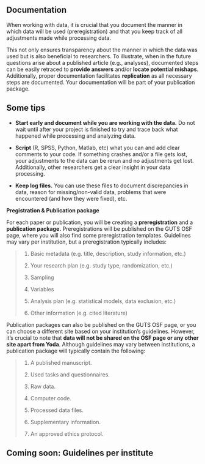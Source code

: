 ::: {#mainbox style="style"}
## Documentation

When working with data, it is crucial that you document the manner in which data will be used (preregistration) and that you keep track of all adjustments made while processing data.

This not only ensures transparency about the manner in which the data was used but is also beneficial to researchers. To illustrate, when in the future questions arise about a published article (e.g., analyses), documented steps can be easily retraced to **provide answers** and/or **locate potential mishaps**. Additionally, proper documentation facilitates **replication** as all necessary steps are documented. Your documentation will be part of your publication package.

::: {.callout-tip collapse="false"}
# Some tips

-   **Start early and document while you are working with the data.** Do not wait until after your project is finished to try and trace back what happened while processing and analyzing data.

-   **Script** (R, SPSS, Python, Matlab, etc) what you can and add clear comments to your code. If something crashes and/or a file gets lost, your adjustments to the data can be rerun and no adjustments get lost. Additionally, other researchers get a clear insight in your data processing.

-   **Keep log files.** You can use these files to document discrepancies in data, reason for missing/non-valid data, problems that were encountered (and how they were fixed), etc.
:::

**Pregistration & Publication package**

For each paper or publication, you will be creating a **preregistration** and a **publication package.** Preregistrations will be published on the GUTS OSF page, where you will also find some preregistration templates. Guidelines may vary per institution, but a preregistration typically
includes:

::: {#documentation-list-1 .documentation-list}
> 1.  Basic metadata (e.g. title, description, study information, etc.)
>
> 2.  Your research plan (e.g. study type, randomization, etc.)
>
> 3.  Sampling
>
> 4.  Variables
>
> 5.  Analysis plan (e.g. statistical models, data exclusion, etc.)
>
> 6.  Other information (e.g. cited literature)
:::

Publication packages can also be published on the GUTS OSF page, or you can choose a different site based on your institution's guidelines. However, it's crucial to note that **data will not be shared on the OSF page or any other site apart from Yoda**. Although guidelines may vary between institutions, a publication package will typically contain the following:

::: {#documentation-list-2 .documentation-list}
> 1.  A published manuscript.
>
> 2.  Used tasks and questionnaires.
>
> 3.  Raw data.
>
> 4.  Computer code.
>
> 5.  Processed data files.
>
> 6.  Supplementary information.
>
> 7.  An approved ethics protocol.
:::

::: {.callout-note collapse="false" icon="false"}
# Coming soon: Guidelines per institute
:::
:::
